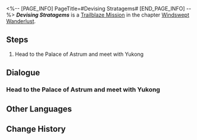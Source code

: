 <%-- [PAGE_INFO]
PageTitle=#Devising Stratagems#
[END_PAGE_INFO] --%>
{{Stub|Dialogue.}}
{{Mission Infobox
|id            = 1020302
|title         = 
|image         = Mission Devising Stratagems.png{{subst:void|<!--$UPLOAD:<<SpriteOutput/Chronicle/1020302.png>-<Mission Devising Stratagems.png>-<Fate's Atlas Images>>-->}}
|type          = Trailblaze
|event_name    = 
|chapter       = Windswept Wanderlust
|requirements  = [[Trailblaze Mission]] ''[[Amidst the Mara-Struck]]'' completed
|summary       = In the Palace of Astrum, the hopeful Trailblazers are rejected by Yukong.<br />Fortunately, General Jing Yuan of Luofu's Cloud Knights appears and intervenes. However, he does not entrust you with the task of searching for the Stellaron, instead instructing you to locate Kafka's unpredictable whereabouts.<br />You have a short rest after leaving the Palace of Astrum, and you wonder what Dan Heng might be doing right now.
|characters    = Trailblazer
|startLocation = [[The Xianzhou Luofu]] - [[Central Starskiff Haven]]
|world         = The Xianzhou Luofu
|area          = Central Starskiff Haven
|prev          = Amidst the Mara-Struck
|next          = The Hound Chases the Fox
|rewards       = Trailblaze EXP*800; Stellar Jade*80; Traveler's Guide*3; Refined Aether*3; Credit*30,000
}}
'''''Devising Stratagems''''' is a [[Trailblaze Mission]] in the chapter [[Windswept Wanderlust]].

==Steps==
# Head to the Palace of Astrum and meet with Yukong

<!--
==Gameplay Notes==

--><!--
==Trial Character==

-->
==Dialogue==
{{Stub Dialogue}}

===Head to the Palace of Astrum and meet with Yukong===
{{Mission Description|type=trailblaze|location=Central Starskiff Haven|Knowing that you came for the Stellaron, Tingyun invites everyone to the Palace of Astrum for a meeting.<br />Six individual commissions oversee the Xianzhou. If you wish to move freely on the Luofu during these sensitive times, you must obtain the approval of the Head of the Sky-Faring Commission, Yukong, who is in charge of transport and diplomacy.}}
{{Dialogue Start}}
:{{tx}}
{{Dialogue End}}

==Other Languages==
{{Other Languages
|en   = Devising Stratagems
|zhs  = 紫府通谒，将军定策
|zht  = 紫府通謁，將軍定策
|ja   = 紫府へ謁見、将軍の策定
|ko   = 알현, 장군의 전략
|es   = La estratagema del general
|fr   = Mettre au point des stratagèmes
|ru   = Хитрые уловки
|th   = เผชิญหน้าผู้นำแห่งกลยุทธ์
|vi   = Diện Kiến Cõi Tiên, Tướng Quân Thiết Sách
|de   = Strategische Planung
|id   = Merancang Strategi
|pt   = Elaborando Estratagemas
}}

==Change History==
{{Change History|1.0}}
